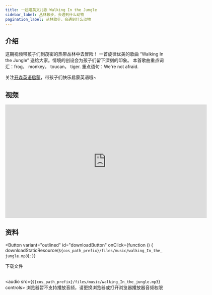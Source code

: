 ```yaml
---
title: 一起唱英文儿歌 Walking In the Jungle
sidebar_label: 丛林散步，会遇到什么动物
pagination_label: 丛林散步，会遇到什么动物
---
```




## 介绍

这期视频带孩子们到茂密的热带丛林中去冒险！
一首旋律优美的歌曲 “Walking In the Jungle” 送给大家。情境的创设会为孩子们留下深刻的印象。
本首歌曲重点词汇：frog， monkey， toucan， tiger.
重点语句：We're not afraid.

关注[开森英语启蒙](https://space.bilibili.com/20797715)，带孩子们快乐启蒙英语哦~

## 视频

<iframe
  src="https://player.bilibili.com/player.html?bvid=BV1oj411S76v&cid=1&page=1"
  scrolling="no"
  border="0"
  frameborder="no"
  framespacing="0"
  allowfullscreen="true"
  width="640"
  height="360"
></iframe>

## 资料

<Button
  variant="outlined"
  id="downloadButton"
  onClick={function () {
    downloadStaticResource(`${cos_path_prefix}/files/music/walking_In_the_jungle.mp3`);
  }}
>
  下载文件
</Button>
<br />
<br />

<audio src={`${cos_path_prefix}/files/music/walking_In_the_jungle.mp3`} controls>
  浏览器暂不支持播放音频，请更换浏览器或打开浏览器播放器音频权限
</audio>